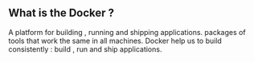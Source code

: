 ## What is the Docker ? 
A platform for building , running and shipping applications. packages of tools that 
work the same in all machines. Docker help us to build consistently : build , run and ship applications.
